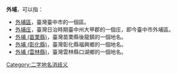 {{noteTA　
|1 = zh-cn:庄; zh-hk:庄; zh-tw:庄;
}}
'''外埔'''，可以指：
*[[外埔區|外埔區]]，臺灣臺中市的一個區。
*[[外埔庄|外埔庄]]，臺灣日治時期臺中州大甲郡的一個庄，即今臺中市外埔區。
*[[外埔_(苗栗縣)|外埔 (苗栗縣)]]，臺灣苗栗縣後龍鎮的一個地名。
*[[外埔_(彰化縣)|外埔 (彰化縣)]]，臺灣彰化縣福興鄉的一個地名。
*[[外埔_(雲林縣)|外埔 (雲林縣)]]，臺灣雲林縣口湖鄉的一個地名。
{{disambig}}
[[Category:二字地名消歧义|Category:二字地名消歧义]]